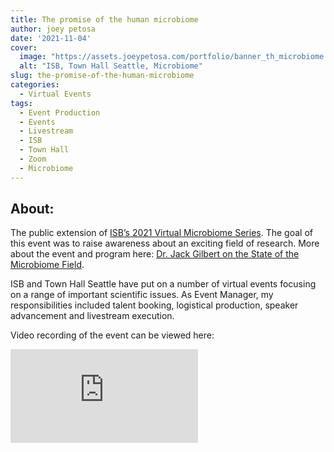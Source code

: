 ```yaml
---
title: The promise of the human microbiome
author: joey petosa
date: '2021-11-04'
cover:
  image: "https://assets.joeypetosa.com/portfolio/banner_th_microbiome.png"
  alt: "ISB, Town Hall Seattle, Microbiome"
slug: the-promise-of-the-human-microbiome
categories:
  - Virtual Events
tags:
  - Event Production
  - Events
  - Livestream
  - ISB
  - Town Hall
  - Zoom
  - Microbiome
---
```


## About:  
The public extension of [ISB's 2021 Virtual Microbiome Series](https://www.joeypetosa.com/portfolio/virtual-events/microbiome-series/). 
The goal of this event was to raise awareness about an exciting field of 
research. More about the event and program here: [Dr. Jack Gilbert on the State of the Microbiome Field](https://isbscience.org/news/2021/11/16/dr-jack-gilbert-on-the-state-of-the-microbiome/).  

ISB and Town Hall Seattle have put on a number of virtual events focusing on a 
range of important scientific issues. As Event Manager, my responsibilities
included talent booking, logistical production, speaker advancement and 
livestream execution.  

Video recording of the event can be viewed here:  


<div id="videocontainer">
  <div class="container">
<iframe src="https://www.youtube-nocookie.com/embed/3sSPX2M2Uoc" frameborder="0" allow="accelerometer; autoplay; clipboard-write; encrypted-media; gyroscope; picture-in-picture" allowfullscreen class="video"></iframe> 
  </div>
</div>